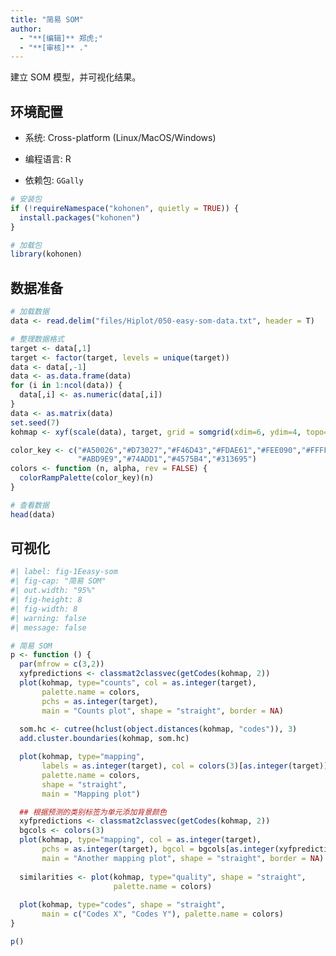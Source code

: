 ```yaml
---
title: "简易 SOM"
author:
  - "**[编辑]** 郑虎;"
  - "**[审核]** ."
---
```


建立 SOM 模型，并可视化结果。

## 环境配置

-   系统: Cross-platform (Linux/MacOS/Windows)

-   编程语言: R

-   依赖包: `GGally`

```r
# 安装包
if (!requireNamespace("kohonen", quietly = TRUE)) {
  install.packages("kohonen")
}

# 加载包
library(kohonen)
```

## 数据准备

```r
# 加载数据
data <- read.delim("files/Hiplot/050-easy-som-data.txt", header = T)

# 整理数据格式
target <- data[,1]
target <- factor(target, levels = unique(target))
data <- data[,-1]
data <- as.data.frame(data)
for (i in 1:ncol(data)) {
  data[,i] <- as.numeric(data[,i])
}
data <- as.matrix(data)
set.seed(7)
kohmap <- xyf(scale(data), target, grid = somgrid(xdim=6, ydim=4, topo="hexagonal"), rlen=100)

color_key <- c("#A50026","#D73027","#F46D43","#FDAE61","#FEE090","#FFFFBF","#E0F3F8",
               "#ABD9E9","#74ADD1","#4575B4","#313695")
colors <- function (n, alpha, rev = FALSE) {
  colorRampPalette(color_key)(n)
}

# 查看数据
head(data)
```

## 可视化

```r
#| label: fig-1Eeasy-som
#| fig-cap: "简易 SOM"
#| out.width: "95%"
#| fig-height: 8
#| fig-width: 8
#| warning: false
#| message: false

# 简易 SOM
p <- function () {
  par(mfrow = c(3,2))
  xyfpredictions <- classmat2classvec(getCodes(kohmap, 2))
  plot(kohmap, type="counts", col = as.integer(target),
       palette.name = colors,
       pchs = as.integer(target), 
       main = "Counts plot", shape = "straight", border = NA)
  
  som.hc <- cutree(hclust(object.distances(kohmap, "codes")), 3)
  add.cluster.boundaries(kohmap, som.hc)

  plot(kohmap, type="mapping",
       labels = as.integer(target), col = colors(3)[as.integer(target)],
       palette.name = colors,
       shape = "straight",
       main = "Mapping plot")

  ## 根据预测的类别标签为单元添加背景颜色
  xyfpredictions <- classmat2classvec(getCodes(kohmap, 2))
  bgcols <- colors(3)
  plot(kohmap, type="mapping", col = as.integer(target),
       pchs = as.integer(target), bgcol = bgcols[as.integer(xyfpredictions)],
       main = "Another mapping plot", shape = "straight", border = NA)
  
  similarities <- plot(kohmap, type="quality", shape = "straight",
                       palette.name = colors)
  
  plot(kohmap, type="codes", shape = "straight", 
       main = c("Codes X", "Codes Y"), palette.name = colors)
}

p()
```


